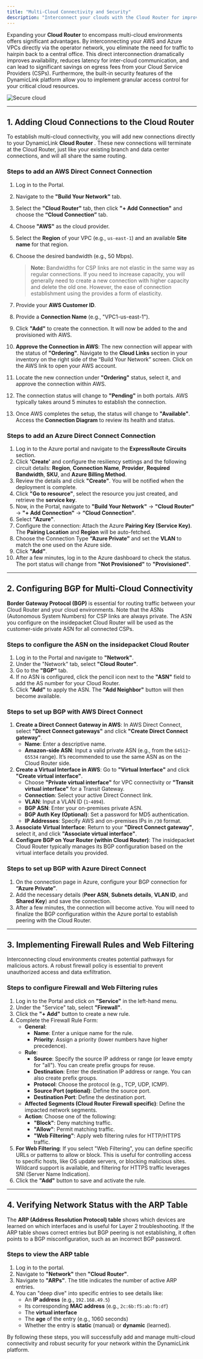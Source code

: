 ```yaml
---
title: "Multi-Cloud Connectivity and Security"
description: "Interconnect your clouds with the Cloud Router for improved performance, security, and cost savings.  "
---
```


Expanding your **Cloud Router**  to encompass multi-cloud environments offers significant advantages. By interconnecting your AWS and Azure VPCs directly via the operator network, you eliminate the need for traffic to hairpin back to a central office. This direct interconnection dramatically improves availability, reduces latency for inter-cloud communication, and can lead to significant savings on egress fees from your Cloud Service Providers (CSPs). Furthermore, the built-in security features of the DynamicLink  platform allow you to implement granular access control for your critical cloud resources.

<div style={{ backgroundColor:"black",padding:"20px",borderRadius:"8px",display:"inline-block" }}>
<img
  src="/usecases/Scloud.png"
  alt="Secure cloud "
  style={{ width:"91%",display:"block",margin:"0 auto" }}
/>

</div>

---

## 1. Adding Cloud Connections to the Cloud Router

To establish multi-cloud connectivity, you will add new connections directly to your DynamicLink **Cloud Router** . These new connections will terminate at the Cloud Router, just like your existing branch and data center connections, and will all share the same routing.

### Steps to add an AWS Direct Connect Connection

 1. Log in to the Portal.
 2. Navigate to the **"Build Your Network"** tab.
 3. Select the **"Cloud Router"** tab, then click **"\+ Add Connection"** and choose the **“Cloud Connection”** tab.
 4. Choose **"AWS"** as the cloud provider.
 5. Select the **Region** of your VPC (e.g., `us-east-1`) and an available **Site name** for that region.
 6. Choose the desired bandwidth (e.g., 50 Mbps).

    > **Note:** Bandwidths for CSP links are not elastic in the same way as regular  connections. If you need to increase capacity, you will generally need to create a new connection with higher capacity and delete the old one. However, the ease of connection establishment using the  provides a form of elasticity.
 7. Provide your **AWS Customer ID**.
 8. Provide a **Connection Name** (e.g., "VPC1-us-east-1").
 9. Click **"Add"** to create the connection. It will now be added to the  and provisioned with AWS.
10. **Approve the Connection in AWS**: The new connection will appear with the status of **"Ordering"**. Navigate to the **Cloud Links** section in your inventory on the right side of the “Build Your Network” screen. Click on the AWS link to open your AWS account.
11. Locate the new connection under **"Ordering"** status, select it, and approve the connection within AWS.
12. The connection status will change to **"Pending"** in both portals. AWS typically takes around 5 minutes to establish the connection.
13. Once AWS completes the setup, the status will change to **"Available"**. Access the **Connection Diagram** to review its health and status.

### Steps to add an Azure Direct Connect Connection

 1. Log in to the Azure portal and navigate to the **ExpressRoute Circuits** section.
 2. Click **'Create'** and configure the resiliency settings and the following circuit details: **Region**, **Connection Name**, **Provider**, **Required Bandwidth**, **SKU**, and **Azure Billing Method**.
 3. Review the details and click **"Create"**. You will be notified when the deployment is complete.
 4. Click **"Go to resource"**, select the resource you just created, and retrieve the **service key**.
 5. Now, in the  Portal, navigate to **"Build Your Network"** -\> **"Cloud Router"** -\> **"\+ Add Connection"** -\> **“Cloud Connection”**.
 6. Select **"Azure"**.
 7. Configure the connection: Attach the Azure **Pairing Key (Service Key)**. The **Pairing Location** and **Region** will be auto-fetched.
 8. Choose the Connection Type **“Azure Private”** and set the **VLAN** to match the one used on the Azure side.
 9. Click **"Add"**.
10. After a few minutes, log in to the Azure dashboard to check the status. The port status will change from **"Not Provisioned"** to **"Provisioned"**.

---

## 2. Configuring BGP for Multi-Cloud Connectivity

**Border Gateway Protocol (BGP)** is essential for routing traffic between your  Cloud Router and your cloud environments. Note that the ASNs (Autonomous System Numbers) for CSP links are always private. The ASN you configure on the insidepacket Cloud Router will be used as the customer-side private ASN for all connected CSPs.

### Steps to configure the ASN on the insidepacket Cloud Router

1. Log in to the Portal and navigate to **"Network"**.
2. Under the "Network" tab, select **"Cloud Router"**.
3. Go to the **"BGP"** tab.
4. If no ASN is configured, click the pencil icon next to the **"ASN"** field to add the AS number for your Cloud Router.
5. Click **"Add"** to apply the ASN. The **"Add Neighbor"** button will then become available.

### Steps to set up BGP with AWS Direct Connect

1. **Create a Direct Connect Gateway in AWS**: In AWS Direct Connect, select **"Direct Connect gateways"** and click **"Create Direct Connect gateway"**.
   - **Name**: Enter a descriptive name.
   - **Amazon-side ASN**: Input a valid private ASN (e.g., from the `64512`-`65534` range). It’s recommended to use the same ASN as on the Cloud Router side.
2. **Create a Virtual Interface in AWS**: Go to **"Virtual Interface"** and click **"Create virtual interface"**.
   - Choose **"Private virtual interface"** for VPC connectivity or **"Transit virtual interface"** for a Transit Gateway.
   - **Connection**: Select your active Direct Connect link.
   - **VLAN**: Input a VLAN ID (`1`-`4094`).
   - **BGP ASN**: Enter your on-premises private ASN.
   - **BGP Auth Key (Optional)**: Set a password for MD5 authentication.
   - **IP Addresses**: Specify AWS and on-premises IPs in `/30` format.
3. **Associate Virtual Interface**: Return to your **"Direct Connect gateway"**, select it, and click **"Associate virtual interface"**.
4. **Configure BGP on Your Router (within Cloud Router)**: The insidepacket  Cloud Router typically manages its BGP configuration based on the virtual interface details you provided.

### Steps to set up BGP with Azure Direct Connect

1. On the connection page in Azure, configure your BGP connection for **“Azure Private”**.
2. Add the necessary details (**Peer ASN**, **Subnets details**, **VLAN ID**, and **Shared Key**) and save the connection.
3. After a few minutes, the connection will become active. You will need to finalize the BGP configuration within the Azure portal to establish peering with the  Cloud Router.

---

## 3. Implementing Firewall Rules and Web Filtering

Interconnecting cloud environments creates potential pathways for malicious actors. A robust firewall policy is essential to prevent unauthorized access and data exfiltration.

### Steps to configure Firewall and Web Filtering rules

1. Log in to the  Portal and click on **"Service"** in the left-hand menu.
2. Under the "Service" tab, select **"Firewall"**.
3. Click the **"\+ Add"** button to create a new rule.
4. Complete the Firewall Rule Form:
   - **General**:
     - **Name**: Enter a unique name for the rule.
     - **Priority**: Assign a priority (lower numbers have higher precedence).
   - **Rule**:
     - **Source**: Specify the source IP address or range (or leave empty for "all"). You can create prefix groups for reuse.
     - **Destination**: Enter the destination IP address or range. You can also create prefix groups.
     - **Protocol**: Choose the protocol (e.g., TCP, UDP, ICMP).
     - **Source Port (optional)**: Define the source port.
     - **Destination Port**: Define the destination port.
   - **Affected Segments (Cloud Router Firewall specific)**: Define the impacted network segments.
   - **Action**: Choose one of the following:
     - **"Block"**: Deny matching traffic.
     - **"Allow"**: Permit matching traffic.
     - **"Web Filtering"**: Apply web filtering rules for HTTP/HTTPS traffic.
5. **For Web Filtering**: If you select "Web Filtering", you can define specific URLs or patterns to allow or block. This is useful for controlling access to specific hosts, like OS update servers, or blocking malicious sites. Wildcard support is available, and filtering for HTTPS traffic leverages SNI (Server Name Indication).
6. Click the **"Add"** button to save and activate the rule.

---

## 4. Verifying Network Status with the ARP Table

The **ARP (Address Resolution Protocol) table** shows which devices are learned on which interfaces and is useful for Layer 2 troubleshooting. If the ARP table shows correct entries but BGP peering is not establishing, it often points to a BGP misconfiguration, such as an incorrect BGP password.

### Steps to view the ARP table

1. Log in to the  portal.
2. Navigate to **"Network"** then **"Cloud Router"**.
3. Navigate to **"ARPs"**. The title indicates the number of active ARP entries.
4. You can "deep dive" into specific entries to see details like:
   - An **IP address** (e.g., `192.168.49.5`)
   - Its corresponding **MAC address** (e.g., `2c:6b:f5:ab:fb:df`)
   - The **virtual interface**
   - The **age** of the entry (e.g., 1060 seconds)
   - Whether the entry is **static** (manual) or **dynamic** (learned).

By following these steps, you will successfully add and manage multi-cloud connectivity and robust security for your network within the DynamicLink platform.